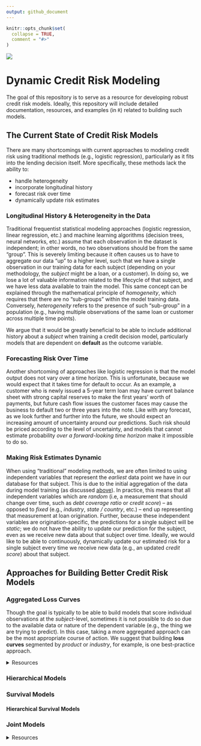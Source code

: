 ```yaml
---
output: github_document
---
```


<!-- README.md is generated from README.Rmd. Please edit that file -->

```r
knitr::opts_chunk$set(
  collapse = TRUE,
  comment = "#>"
)
```

![](www/ka_logo.jpg)

# Dynamic Credit Risk Modeling

<!-- badges: start -->
<!-- badges: end -->

The goal of this repository is to serve as a resource for developing robust credit risk models. Ideally, this repository will include detailed documentation, resources, and examples (in `R`) related to building such models.

## The Current State of Credit Risk Models

There are many shortcomings with current approaches to modeling credit risk using traditional methods (e.g., logistic regression), particularly as it fits into the lending decision itself. More specifically, these methods lack the ability to:

* handle heterogeneity
* incorporate longitudinal history
* forecast risk over time
* dynamically update risk estimates

### Longitudinal History & Heterogeneity in the Data

Traditional frequentist statistical modeling approaches (logistic regression, linear regression, etc.) and machine learning algorithms (decision trees, neural networks, etc.) assume that each observation in the dataset is independent; in other words, no two observations should be from the same "group". This is severely limiting because it often causes us to have to aggregate our data "up" to a higher level, such that we have a single observation in our training data for each subject (depending on your methodology, the *subject* might be a loan, or a customer). In doing so, we lose a lot of valuable information related to the lifecycle of that subject, and we have less data available to train the model. This same concept can be explained through the mathematical principle of *homogeneity*, which requires that there are no "sub-groups" within the model training data. Conversely, *heterogeneity* refers to the presence of such "sub-group" in a population (e.g., having multiple observations of the same loan or customer across multiple time points).

We argue that it would be greatly beneficial to be able to include additional history about a *subject* when training a credit decision model, particularly models that are dependent on **default** as the outcome variable.

### Forecasting Risk Over Time

Another shortcoming of approaches like logistic regression is that the model output does not vary over a time horizon. This is unfortunate, because we would expect that it takes time for default to occur. As an example, a customer who is newly issued a 5-year term loan may have current balance sheet with strong capital reserves to make the first years' worth of payments, but future cash flow issues the customer faces may cause the business to default two or three years into the note. Like with any forecast, as we look further and further into the future, we should expect an increasing amount of uncertainty around our predictions. Such risk should be priced according to the level of uncertainty, and models that cannot estimate probability *over a forward-looking time horizon* make it impossible to do so.

### Making Risk Estimates Dynamic

When using "traditional" modeling methods, we are often limited to using independent variables that represent the *earliest* data point we have in our database for that subject. This is due to the initial aggregation of the data during model training (as discussed [above]()). In practice, this means that all independent variables which are *random* (i.e, a measurement that should change over time, such as *debt coverage ratio* or *credit score*) -- as opposed to *fixed* (e.g., *industry*, *state / country*, etc.) -- end up representing that measurement at loan origination. Further, because these independent variables are origination-specific, the predictions for a single subject will be *static*; we do not have the ability to update our prediction for the subject, even as we receive new data about that subject over time. Ideally, we would like to be able to continuously, dynamically update our estimated risk for a single subject every time we receive new data (e.g., an updated *credit score*) about that subject. 

## Approaches for Building Better Credit Risk Models

### Aggregated Loss Curves

Though the goal is typically to be able to build models that score individual observations at the *subject*-level, sometimes it is not possible to do so due to the available data or nature of the dependent variable (e.g., the thing we are trying to predict). In this case, taking a more aggregated approach can be the most appropriate course of action. We suggest that building **loss curves** segmented by *product* or *industry*, for example, is one best-practice approach.

<details>
  <summary>Resources</summary>
    * https://mc-stan.org/users/documentation/case-studies/losscurves_casestudy.html
</details>
 
### Hierarchical Models

### Survival Models

#### Hierarchical Survival Models

### Joint Models

<details>
  <summary>Resources</summary>
    * https://cran.r-project.org/web/packages/rstanarm/vignettes/jm.html
</details>


